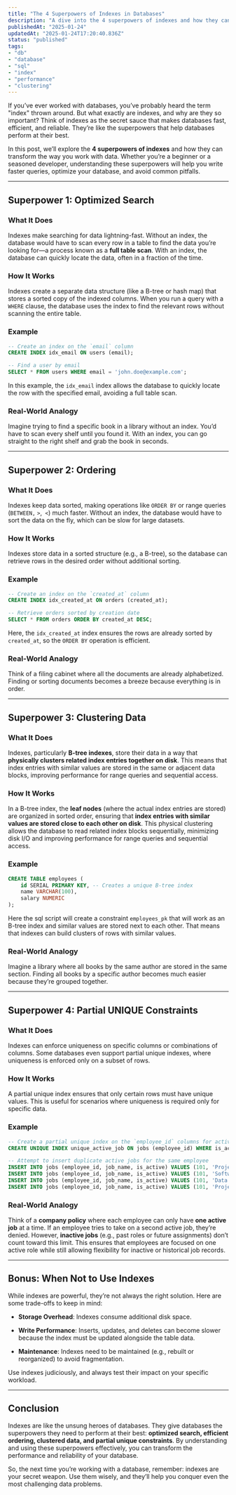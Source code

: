 ```yaml
---
title: "The 4 Superpowers of Indexes in Databases"
description: "A dive into the 4 superpowers of indexes and how they can transform the way you work with data!"
publishedAt: "2025-01-24"
updatedAt: "2025-01-24T17:20:40.836Z"
status: "published"
tags: 
- "db"
- "database"
- "sql"
- "index"
- "performance"
- "clustering"
---
```





If you’ve ever worked with databases, you’ve probably heard the term "index" thrown around. But what exactly are indexes, and why are they so important? Think of indexes as the secret sauce that makes databases fast, efficient, and reliable. They’re like the superpowers that help databases perform at their best.

In this post, we’ll explore the **4 superpowers of indexes** and how they can transform the way you work with data. Whether you’re a beginner or a seasoned developer, understanding these superpowers will help you write faster queries, optimize your database, and avoid common pitfalls.

---

## Superpower 1: Optimized Search

### What It Does

Indexes make searching for data lightning-fast. Without an index, the database would have to scan every row in a table to find the data you’re looking for—a process known as a **full table scan**. With an index, the database can quickly locate the data, often in a fraction of the time.

### How It Works

Indexes create a separate data structure (like a B-tree or hash map) that stores a sorted copy of the indexed columns. When you run a query with a `WHERE` clause, the database uses the index to find the relevant rows without scanning the entire table.

### Example

```sql
-- Create an index on the `email` column
CREATE INDEX idx_email ON users (email);

-- Find a user by email
SELECT * FROM users WHERE email = 'john.doe@example.com';
```

In this example, the `idx_email` index allows the database to quickly locate the row with the specified email, avoiding a full table scan.

### Real-World Analogy

Imagine trying to find a specific book in a library without an index. You’d have to scan every shelf until you found it. With an index, you can go straight to the right shelf and grab the book in seconds.

---

## Superpower 2: Ordering

### What It Does

Indexes keep data sorted, making operations like `ORDER BY` or range queries (`BETWEEN,` `>`,` <`) much faster. Without an index, the database would have to sort the data on the fly, which can be slow for large datasets.

### How It Works

Indexes store data in a sorted structure (e.g., a B-tree), so the database can retrieve rows in the desired order without additional sorting.

### Example

```sql
-- Create an index on the `created_at` column
CREATE INDEX idx_created_at ON orders (created_at);

-- Retrieve orders sorted by creation date
SELECT * FROM orders ORDER BY created_at DESC;
```

Here, the `idx_created_at` index ensures the rows are already sorted by `created_at`, so the `ORDER BY` operation is efficient.

### Real-World Analogy

Think of a filing cabinet where all the documents are already alphabetized. Finding or sorting documents becomes a breeze because everything is in order.

---

## Superpower 3: Clustering Data

### What It Does

Indexes, particularly **B-tree indexes**, store their data in a way that **physically clusters related index entries together on disk**. This means that index entries with similar values are stored in the same or adjacent data blocks, improving performance for range queries and sequential access.

### How It Works

In a B-tree index, the **leaf nodes** (where the actual index entries are stored) are organized in sorted order, ensuring that **index entries with similar values are stored close to each other on disk**. This physical clustering allows the database to read related index blocks sequentially, minimizing disk I/O and improving performance for range queries and sequential access.

### Example

```sql caption="Remember: every PRIMARY KEY has an index"
CREATE TABLE employees (
    id SERIAL PRIMARY KEY, -- Creates a unique B-tree index
    name VARCHAR(100),
    salary NUMERIC
);
```

Here the sql script will create a constraint `employees_pk` that will work as an B-tree index and similar values are stored next to each
other. That means that indexes can build clusters of rows with similar values.

### Real-World Analogy

Imagine a library where all books by the same author are stored in the same section. Finding all books by a specific author becomes much easier because they’re grouped together.

---

## Superpower 4: Partial UNIQUE Constraints

### What It Does

Indexes can enforce uniqueness on specific columns or combinations of columns. Some databases even support partial unique indexes, where uniqueness is enforced only on a subset of rows.

### How It Works

A partial unique index ensures that only certain rows must have unique values. This is useful for scenarios where uniqueness is required only for specific data.

### Example

```sql
-- Create a partial unique index on the `employee_id` columns for active jobs only
CREATE UNIQUE INDEX unique_active_job ON jobs (employee_id) WHERE is_active = TRUE;

-- Attempt to insert duplicate active jobs for the same employee
INSERT INTO jobs (employee_id, job_name, is_active) VALUES (101, 'Project Manager', TRUE); -- Success
INSERT INTO jobs (employee_id, job_name, is_active) VALUES (101, 'Software Engineer', TRUE); -- Fails (violates unique constraint)
INSERT INTO jobs (employee_id, job_name, is_active) VALUES (101, 'Data Analyst', FALSE); -- Success (not active, so uniqueness is not enforced)
INSERT INTO jobs (employee_id, job_name, is_active) VALUES (101, 'Project Manager', FALSE); -- Success (not active, so uniqueness is not enforced)
```

### Real-World Analogy

Think of a **company policy** where each employee can only have **one active job** at a time. If an employee tries to take on a second active job, they’re denied. However, **inactive jobs** (e.g., past roles or future assignments) don’t count toward this limit. This ensures that employees are focused on one active role while still allowing flexibility for inactive or historical job records.

---

## Bonus: When Not to Use Indexes

While indexes are powerful, they’re not always the right solution. Here are some trade-offs to keep in mind:

- **Storage Overhead**: Indexes consume additional disk space.

- **Write Performance**: Inserts, updates, and deletes can become slower because the index must be updated alongside the table data.

- **Maintenance**: Indexes need to be maintained (e.g., rebuilt or reorganized) to avoid fragmentation.

Use indexes judiciously, and always test their impact on your specific workload.

---

## Conclusion

Indexes are like the unsung heroes of databases. They give databases the superpowers they need to perform at their best: **optimized search, efficient ordering, clustered data, and partial unique constraints**. By understanding and using these superpowers effectively, you can transform the performance and reliability of your database.

So, the next time you’re working with a database, remember: indexes are your secret weapon. Use them wisely, and they’ll help you conquer even the most challenging data problems.



